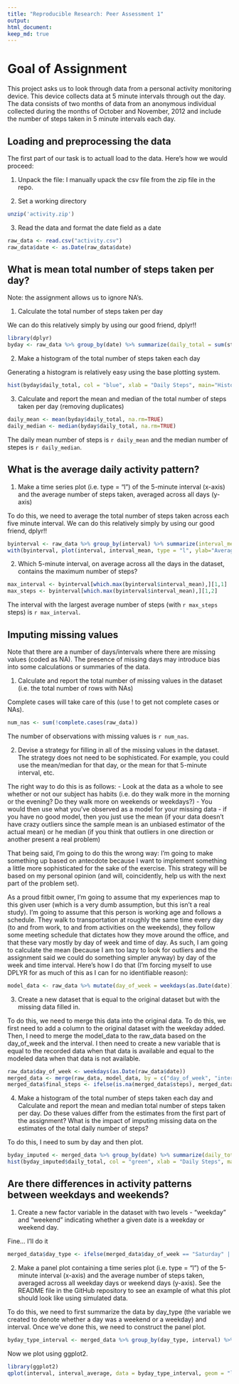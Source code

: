 ---
title: "Reproducible Research: Peer Assessment 1"
output:
html_document:
keep_md: true
---

# Goal of Assignment

This project asks us to look through data from a personal activity monitoring device. This device collects data at 5 minute intervals through out the day. The data consists of two months of data from an anonymous individual collected during the months of October and November, 2012 and include the number of steps taken in 5 minute intervals each day.

## Loading and preprocessing the data

The first part of our task is to actuall load to the data.  Here's how we would proceed:

1. Unpack the file: I manually upack the csv file from the zip file in the repo.

2. Set a working directory

```{r setworkingdirectory}
unzip('activity.zip')
```

3. Read the data and format the date field as a date

```{r readdadata}
raw_data <- read.csv("activity.csv")
raw_data$date <- as.Date(raw_data$date)
```

## What is mean total number of steps taken per day?

Note: the assignment allows us to ignore NA's.

1) Calculate the total number of steps taken per day

We can do this relatively simply by using our good friend, dplyr!!

```{r quicksums}
library(dplyr)
byday <- raw_data %>% group_by(date) %>% summarize(daily_total = sum(steps, na.rm=TRUE))
```

2) Make a histogram of the total number of steps taken each day

Generating a histogram is relatively easy using the base plotting system.

```{r daily_step_hist}
hist(byday$daily_total, col = "blue", xlab = "Daily Steps", main="Histogram of Daily Steps for our Subject")
```

3) Calculate and report the mean and median of the total number of steps taken per day (removing duplicates)

```{r daily_mean_and_median}
daily_mean <- mean(byday$daily_total, na.rm=TRUE)
daily_median <- median(byday$daily_total, na.rm=TRUE)
```

The daily mean number of steps is `r daily_mean` and the median number of stepes is `r daily_median`.

## What is the average daily activity pattern?

1) Make a time series plot (i.e. type = "l") of the 5-minute interval (x-axis) and the average number of steps taken, averaged across all days (y-axis)

To do this, we need to average the total number of steps taken across each five minute interval.  We can do this relatively simply by using our good friend, dplyr!!

```{r quickmeans}
byinterval <- raw_data %>% group_by(interval) %>% summarize(interval_mean = mean(steps, na.rm=TRUE))
with(byinterval, plot(interval, interval_mean, type = "l", ylab="Average Steps", main="Average Steps by Interval Over a 61 day sample"))
```

2) Which 5-minute interval, on average across all the days in the dataset, contains the maximum number of steps?

```{r max_find}
max_interval <- byinterval[which.max(byinterval$interval_mean),][1,1]
max_steps <- byinterval[which.max(byinterval$interval_mean),][1,2]
```

The interval with the largest average number of steps (with `r max_steps` steps) is `r max_interval`.

## Imputing missing values

Note that there are a number of days/intervals where there are missing values (coded as NA). The presence of missing days may introduce bias into some calculations or summaries of the data.

1) Calculate and report the total number of missing values in the dataset (i.e. the total number of rows with NAs)

Complete cases will take care of this (use ! to get not complete cases or NAs).

```{r num_nas}
num_nas <- sum(!complete.cases(raw_data))
```

The number of observations with missing values is `r num_nas`.

2) Devise a strategy for filling in all of the missing values in the dataset. The strategy does not need to be sophisticated. For example, you could use the mean/median for that day,  or the mean for that 5-minute interval, etc.

The right way to do this is as follows:
- Look at the data as a whole to see whether or not our subject has habits (i.e. do they walk more in the morning or the evening?  Do they walk more on weekends or weekdays?)
- You would then use what you've observed as a model for your missing data
- if you have no good model, then you just use the mean (if your data doesn't have crazy outliers since the sample mean is an unbiased estimator of the actual mean) or he median (if you think that outliers in one direction or another present a real problem)

That being said, I'm going to do this the wrong way: I'm going to make something up based on antecdote because I want to implement something a little more sophisticated for the sake of the exercise.  This strategy will be based on my personal opinion (and will, coincidently, help us with the next part of the problem set).

As a proud fitbit owner, I'm going to assume that my experiences map to this given user (which is a very dumb assumption, but this isn't a real study).  I'm going to assume that this person is working age and follows a schedule.  They walk to transportation at roughly the same time every day (to and from work, to and from activities on the weekends), they follow some meeting schedule that dictates how they move around the office, and that these vary mostly by day of week and time of day.  As such, I am going to calculate the mean (because I am too lazy to look for outliers and the assignment said we could do something simpler anyway) by day of the week and time interval.  Here's how I do that (I'm forcing myself to use DPLYR for as much of this as I can for no identifiable reason):

```{r step_model_for_nas}
model_data <- raw_data %>% mutate(day_of_week = weekdays(as.Date(date))) %>% group_by(interval, day_of_week) %>% summarize(model_means = mean(steps, na.rm=TRUE))
```

3) Create a new dataset that is equal to the original dataset but with the missing data filled in.

To do this, we need to merge this data into the original data.  To do this, we first need to add a column to the original dataset with the weekday added.  Then, I need to merge the model_data to the raw_data based on the day_of_week and the interval.  I then need to create a new variable that is equal to the recorded data when that data is available and equal to the modeled data when that data is not available.

```{r add_weekday_to_raw}
raw_data$day_of_week <- weekdays(as.Date(raw_data$date))
merged_data <- merge(raw_data, model_data, by = c("day_of_week", "interval"))
merged_data$final_steps <- ifelse(is.na(merged_data$steps), merged_data$model_means, merged_data$steps)
```

4) Make a histogram of the total number of steps taken each day and Calculate and report the  mean and median total number of steps taken per day. Do these values differ from the estimates from the first part of the assignment? What is the impact of imputing missing data on the estimates of the total daily number of steps?

To do this, I need to sum by day and then plot.

```{r hist_with_imputed}
byday_imputed <- merged_data %>% group_by(date) %>% summarize(daily_total = sum(final_steps, na.rm=TRUE))
hist(byday_imputed$daily_total, col = "green", xlab = "Daily Steps", main="Histogram of Daily Steps for our Subject - Imputed for NA's")
```

## Are there differences in activity patterns between weekdays and weekends?

1) Create a new factor variable in the dataset with two levels - "weekday" and "weekend"  indicating whether a given date is a weekday or weekend day.

Fine... I'll do it

```{r day_type_indicator}
merged_data$day_type <- ifelse(merged_data$day_of_week == "Saturday" | merged_data$day_of_week == "Sunday", "weekend", "weekday")
```

2) Make a panel plot containing a time series plot (i.e. type = "l") of the 5-minute interval (x-axis) and the average number of steps taken, averaged across all weekday days or weekend days (y-axis). See the README file in the GitHub repository to see an example of what this plot should look like using simulated data.

To do this, we need to first summarize the data by day_type (the variable we created to denote whether a day was a weekend or a weekday) and interval.  Once we've done this, we need to construct the panel plot.

```{r cherry_on_top}
byday_type_interval <- merged_data %>% group_by(day_type, interval) %>% summarize(interval_average = mean(final_steps, na.rm=TRUE))

```

Now we plot using ggplot2.  

```{r}
library(ggplot2)
qplot(interval, interval_average, data = byday_type_interval, geom = "line", facets = day_type~ ., ylab="Average Steps per Interval")
```